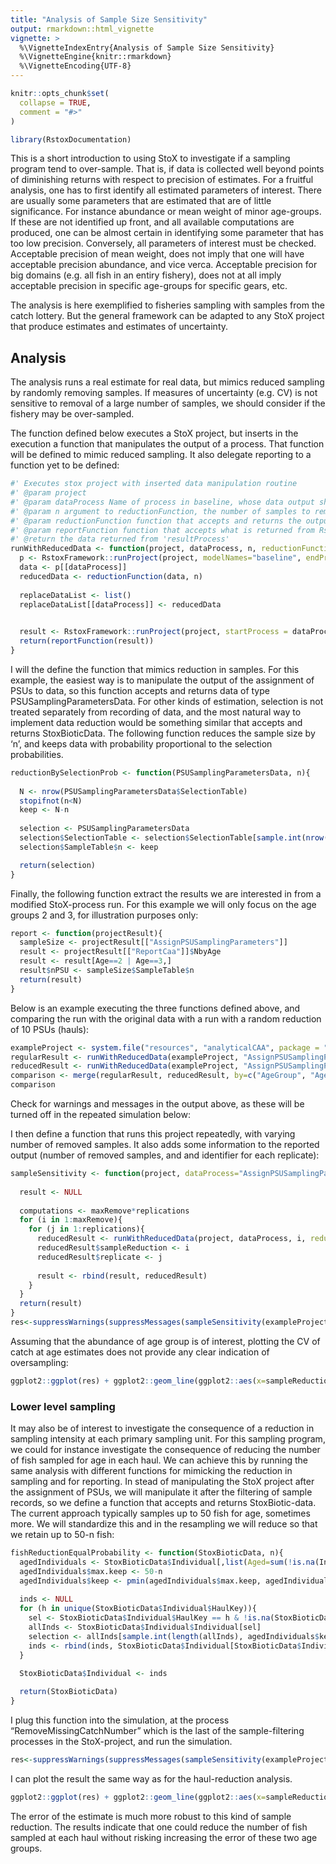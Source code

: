 ```yaml
---
title: "Analysis of Sample Size Sensitivity"
output: rmarkdown::html_vignette
vignette: >
  %\VignetteIndexEntry{Analysis of Sample Size Sensitivity}
  %\VignetteEngine{knitr::rmarkdown}
  %\VignetteEncoding{UTF-8}
---
```


```r
knitr::opts_chunk$set(
  collapse = TRUE,
  comment = "#>"
)
```

```r
library(RstoxDocumentation)
```

This is a short introduction to using StoX to investigate if a sampling program tend to over-sample. That is, if data is collected well beyond points of diminishing returns with respect to precision of estimates. For a fruitful analysis, one has to first identify all estimated parameters of interest. There are usually some parameters that are estimated that are of little significance. For instance abundance or mean weight of minor age-groups. If these are not identified up front, and all available computations are produced, one can be almost certain in identifying some parameter that has too low precision. Conversely, all parameters of interest must be checked. Acceptable precision of mean weight, does not imply that one will have acceptable precision abundance, and vice verca. Acceptable precision for big domains (e.g. all fish in an entiry fishery), does not at all imply acceptable precision in specific age-groups for specific gears, etc.

The analysis is here exemplified to fisheries sampling with samples from the catch lottery. But the general framework can be adapted to any StoX project that produce estimates and estimates of uncertainty.

## Analysis

The analysis runs a real estimate for real data, but mimics reduced sampling by randomly removing samples. If measures of uncertainty (e.g. CV) is not sensitive to removal of a large number of samples, we should consider if the fishery may be over-sampled.

The function defined below executes a StoX project, but inserts in the execution a function that manipulates the output of a process. That function will be defined to mimic reduced sampling. It also delegate reporting to a function yet to be defined:

```r
#' Executes stox project with inserted data manipulation routine
#' @param project
#' @param dataProcess Name of process in baseline, whose data output should be manipulated by 'reductionFunction'
#' @param n argument to reductionFunction, the number of samples to remove
#' @param reductionFunction function that accepts and returns the output from dataProcess, and, and the argument n 
#' @param reportFunction function that accepts what is returned from RstoxFramework::runProject, and extracts desired results as a data.table
#' @return the data returned from 'resultProcess'
runWithReducedData <- function(project, dataProcess, n, reductionFunction=reductionBySelectionProb, reportFunction=report){
  p <- RstoxFramework::runProject(project, modelNames="baseline", endProcess = dataProcess)
  data <- p[[dataProcess]]
  reducedData <- reductionFunction(data, n)
  
  replaceDataList <- list()
  replaceDataList[[dataProcess]] <- reducedData

  
  result <- RstoxFramework::runProject(project, startProcess = dataProcess, replaceDataList = replaceDataList)
  return(reportFunction(result))
}
```

I will the define the function that mimics reduction in samples. For this example, the easiest way is to manipulate the output of the assignment of PSUs to data, so this function accepts and returns data of type PSUSamplingParametersData. For other kinds of estimation, selection is not treated separately from recording of data, and the most natural way to implement data reduction would be something similar that accepts and returns StoxBioticData. The following function reduces the sample size by 'n', and keeps data with probability proportional to the selection probabilities.

```r
reductionBySelectionProb <- function(PSUSamplingParametersData, n){
  
  N <- nrow(PSUSamplingParametersData$SelectionTable)
  stopifnot(n<N)
  keep <- N-n
  
  selection <- PSUSamplingParametersData
  selection$SelectionTable <- selection$SelectionTable[sample.int(nrow(PSUSamplingParametersData$SelectionTable), keep, prob = PSUSamplingParametersData$SelectionTable$SelectionProbability),]
  selection$SampleTable$n <- keep

  return(selection)  
}
```

Finally, the following function extract the results we are interested in from a modified StoX-process run. For this example we will only focus on the age groups 2 and 3, for illustration purposes only:

```r
report <- function(projectResult){
  sampleSize <- projectResult[["AssignPSUSamplingParameters"]]
  result <- projectResult[["ReportCaa"]]$NbyAge
  result <- result[Age==2 | Age==3,]
  result$nPSU <- sampleSize$SampleTable$n
  return(result)
}
```


Below is an example executing the three functions defined above, and comparing the run with the original data with a run with a random reduction of 10 PSUs (hauls):

```r
exampleProject <- system.file("resources", "analyticalCAA", package = "RstoxDocumentation")
regularResult <- runWithReducedData(exampleProject, "AssignPSUSamplingParameters", 0, function(x,y){x})
reducedResult <- runWithReducedData(exampleProject, "AssignPSUSamplingParameters", 10)
comparison <- merge(regularResult, reducedResult, by=c("AgeGroup", "Age"), suffix=c(".regular", ".reduced"))
comparison
```

Check for warnings and messages in the output above, as these will be turned off in the repeated simulation below:

I then define a function that runs this project repeatedly, with varying number of removed samples. It also adds some information to the reported output (number of removed samples, and and identifier for each replicate):

```r
sampleSensitivity <- function(project, dataProcess="AssignPSUSamplingParameters", maxRemove=30, replications=3, reductionFun=reductionBySelectionProb, reportFun=report){
  
  result <- NULL
  
  computations <- maxRemove*replications
  for (i in 1:maxRemove){
    for (j in 1:replications){
      reducedResult <- runWithReducedData(project, dataProcess, i, reductionFunction = reductionFun, reportFunction = reportFun)
      reducedResult$sampleReduction <- i
      reducedResult$replicate <- j
      
      result <- rbind(result, reducedResult)
    }
  }
  return(result)
}
res<-suppressWarnings(suppressMessages(sampleSensitivity(exampleProject)))
```

Assuming that the abundance of age group is of interest, plotting the CV of catch at age estimates does not provide any clear indication of oversampling:

```r
ggplot2::ggplot(res) + ggplot2::geom_line(ggplot2::aes(x=sampleReduction, y=SD/CatchAtAge, col=AgeGroup)) + ggplot2::ylim(c(0,.5)) + ggplot2::ggtitle("Reducing hauls")
```

### Lower level sampling

It may also be of interest to investigate the consequence of a reduction in sampling intensity at each primary sampling unit. For this sampling program, we could for instance investigate the consequence of reducing the number of fish sampled for age in each haul. We can achieve this by running the same analysis with different functions for mimicking the reduction in sampling and for reporting. In stead of manipulating the StoX project after the assignment of PSUs, we will manipulate it after the filtering of sample records, so we define a function that accepts and returns StoxBiotic-data. The current approach typically samples up to 50 fish for age, sometimes more. We will standardize this and in the resampling we will reduce so that we retain up to 50-n fish:

```r
fishReductionEqualProbability <- function(StoxBioticData, n){
  agedIndividuals <- StoxBioticData$Individual[,list(Aged=sum(!is.na(IndividualAge))), by="HaulKey"]
  agedIndividuals$max.keep <- 50-n
  agedIndividuals$keep <- pmin(agedIndividuals$max.keep, agedIndividuals$Aged)
  
  inds <- NULL
  for (h in unique(StoxBioticData$Individual$HaulKey)){
    sel <- StoxBioticData$Individual$HaulKey == h & !is.na(StoxBioticData$Individual$IndividualAge)
    allInds <- StoxBioticData$Individual$Individual[sel]
    selection <- allInds[sample.int(length(allInds), agedIndividuals$keep[agedIndividuals$HaulKey==h])]
    inds <- rbind(inds, StoxBioticData$Individual[StoxBioticData$Individual$Individual %in% selection])
  }

  StoxBioticData$Individual <- inds
  
  return(StoxBioticData)
}
```

I plug this function into the simulation, at the process "RemoveMissingCatchNumber" which is the last of the sample-filtering processes in the StoX-project, and run the simulation.

```r
res<-suppressWarnings(suppressMessages(sampleSensitivity(exampleProject, maxRemove = 48, replications = 1, dataProcess="RemoveMissingCatchNumber", reductionFun=fishReductionEqualProbability)))
```
I can plot the result the same way as for the haul-reduction analysis.

```r
ggplot2::ggplot(res) + ggplot2::geom_line(ggplot2::aes(x=sampleReduction, y=SD/CatchAtAge, col=AgeGroup)) + ggplot2::ylim(c(0,max(res$SD/res$CatchAtAge))) + ggplot2::ggtitle("Reducing fish / haul")
```

The error of the estimate is much more robust to this kind of sample reduction. The results indicate that one could reduce the number of fish sampled at each haul without risking increasing the error of these two age groups.
